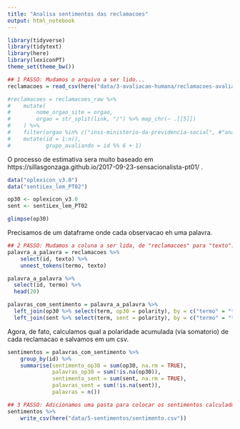 ```yaml
---
title: "Analisa sentimentos das reclamacoes"
output: html_notebook
---
```


```r
library(tidyverse)
library(tidytext)
library(here)
library(lexiconPT)
theme_set(theme_bw())
```

```r

## 1 PASSO: Mudamos o arquivo a ser lido...
reclamacoes = read_csv(here("data/3-avaliacao-humana/reclamacoes-avaliadas-20190515.csv"))

#reclamacoes = reclamacoes_raw %>% 
#    mutate(
#        nome_orgao_site = orgao,
#        orgao = str_split(link, "/") %>% map_chr(~ .[[5]])
#    ) %>% 
#    filter(orgao %in% c("inss-ministerio-da-previdencia-social", #"anac-agencia-nacional-de-aviacao-civil")) %>% 
#    mutate(id = 1:n(), 
#           grupo_avaliando = id %% 6 + 1) 
```

O processo de estimativa sera muito baseado em https://sillasgonzaga.github.io/2017-09-23-sensacionalista-pt01/ . 

```r
data("oplexicon_v3.0")
data("sentiLex_lem_PT02")

op30 <- oplexicon_v3.0
sent <- sentiLex_lem_PT02

glimpse(op30)
```

Precisamos de um dataframe onde cada observacao eh uma palavra. 

```r
## 2 PASSO: Mudamos a coluna a ser lida, de "reclamacoes" para "texto"...
palavra_a_palavra = reclamacoes %>% 
    select(id, texto) %>% 
    unnest_tokens(termo, texto)

palavra_a_palavra %>%
  select(id, termo) %>%
  head(20)

palavras_com_sentimento = palavra_a_palavra %>% 
  left_join(op30 %>% select(term, op30 = polarity), by = c("termo" = "term")) %>% 
  left_join(sent %>% select(term, sent = polarity), by = c("termo" = "term")) 
```

Agora, de fato, calculamos qual a polaridade acumulada (via somatorio) de cada reclamacao e salvamos em um csv.

```r
sentimentos = palavras_com_sentimento %>% 
    group_by(id) %>%
    summarise(sentimento_op30 = sum(op30, na.rm = TRUE),
              palavras_op30 = sum(!is.na(op30)),
              sentimento_sent = sum(sent, na.rm = TRUE), 
              palavras_sent = sum(!is.na(sent)), 
              palavras = n())

## 3 PASSO: Adicionamos uma pasta para colocar os sentimentos calculados...
sentimentos %>% 
    write_csv(here("data/5-sentimentos/sentimento.csv"))
```

